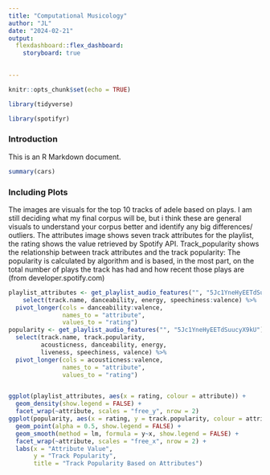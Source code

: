 ```yaml
---
title: "Computational Musicology"
author: "JL"
date: "2024-02-21"
output:
  flexdashboard::flex_dashboard:
    storyboard: true
    

---
```


```r
knitr::opts_chunk$set(echo = TRUE)
```

```r
library(tidyverse)
```

```r
library(spotifyr)

```

### Introduction

This is an R Markdown document. 


```r
summary(cars)
```

### Including Plots

The images are visuals for the top 10 tracks of adele based on plays. I am still deciding what my final corpus will be, but i think these are general visuals to understand your corpus better and identify any big differences/ outliers. The attributes image shows seven track attributes for the playlist, the rating shows the value retrieved by Spotify API. Track_popularity shows the relationship between track attributes and the track popularity: The popularity is calculated by algorithm and is based, in the most part, on the total number of plays the track has had and how recent those plays are (from developer.spotify.com)

```r
playlist_attributes <- get_playlist_audio_features("", "5Jc1YneHyEETdSuucyX9kU") %>% 
    select(track.name, danceability, energy, speechiness:valence) %>%
  pivot_longer(cols = danceability:valence,
               names_to = "attribute",
               values_to = "rating")
popularity <- get_playlist_audio_features("", "5Jc1YneHyEETdSuucyX9kU") %>%
  select(track.name, track.popularity,
         acousticness, danceability, energy, 
         liveness, speechiness, valence) %>%
  pivot_longer(cols = acousticness:valence,
               names_to = "attribute",
               values_to = "rating")


ggplot(playlist_attributes, aes(x = rating, colour = attribute)) +
  geom_density(show.legend = FALSE) +
  facet_wrap(~attribute, scales = "free_y", nrow = 2)
ggplot(popularity, aes(x = rating, y = track.popularity, colour = attribute)) +
  geom_point(alpha = 0.5, show.legend = FALSE) +
  geom_smooth(method = lm, formula = y~x, show.legend = FALSE) +
  facet_wrap(~attribute, scales = "free_x", nrow = 2) +
  labs(x = "Attribute Value",
       y = "Track Popularity", 
       title = "Track Popularity Based on Attributes")
```


